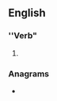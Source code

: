 {{also|prédominâtes}}
==English==

===''Verb"===
{{head|en|verb form}}

# {{en-third-person singular of|predominate}}

===Anagrams===
* {{anagrams|en|a=adeeimnoprst|impersonated|semipronated}}